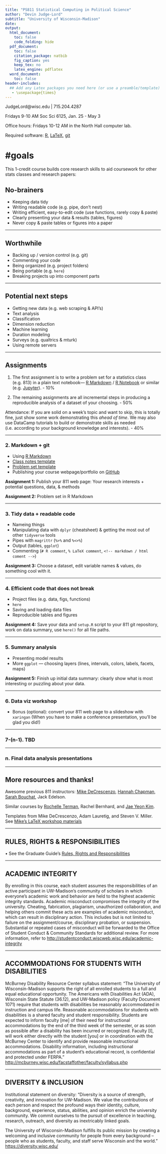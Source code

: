 ```yaml
---
title: "PS811 Statistical Computing in Political Science"
author: "Devin Judge-Lord"
subtitle: "University of Wisconsin-Madison"
date: 
output:
  html_document: 
    toc: false
    code_folding: hide
  pdf_document:
    toc: false
    citation_package: natbib
    fig_caption: yes
    keep_tex: no
    latex_engine: pdflatex
  word_document: 
    toc: false
header-includes:
  ## Add any Latex packages you need here (or use a preamble/template)
   - \usepackage{times}
---
```

JudgeLord@wisc.edu | 715.204.4287

Fridays 9-10 AM Soc Sci 6125, Jan. 25 - May 3

Office hours: Fridays 10-12 AM in the North Hall computer lab.

Required software: [R](https://www.rstudio.com/products/rstudio/download/#download), [LaTeX](https://www.latex-project.org/get/), [git](https://git-scm.com/downloads)

# \#goals
This 1-credit course builds core research skills to aid coursework for other stats classes and research papers:

## No-brainers 
- Keeping data tidy
- Writing readable code (e.g. pipe, don't nest)
- Writing efficient, easy-to-edit code (use functions, rarely copy & paste)
- Clearly presenting your data & results (tables, figures) 
- Never copy & paste tables or figures into a paper

---

## Worthwhile 
- Backing up / version control (e.g. git)
- Commenting your code 
- Being organized (e.g. project folders)
- Being portable (e.g. `here`)
- Breaking projects up into component parts

---

## Potential next steps
- Getting new data (e.g. web scraping & API's)
- Text analysis
- Classification 
- Dimension reduction
- Machine learning
- Duration modeling
- Surveys (e.g. qualtrics & mturk)
- Using remote servers

---

## Assignments

1. The first assignment is to write a problem set for a statistics class (e.g. 813) in a plain text notebook--- [R Markdown](http://rmarkdown.rstudio.com) / [R Notebook](https://bookdown.org/yihui/rmarkdown/notebook.html) or similar (e.g. [Jupyter](https://jupyter.org/)). - 10%

2. The remaining assignments are all incremental steps in producing a reproducible analysis of a dataset of your choosing. - 50%

Attendance: If you are solid on a week's topic and want to skip, this is totally fine, just show some work demonstrating this *ahead of time*. We may also use DataCamp tutorials to build or demonstrate skills as needed (i.e. according to your background knowledge and interests). - 40%

---

### 2. Markdown + git

- Using [R Markdown](http://rmarkdown.rstudio.com)
- [Class notes template](https://github.com/judgelord/PS811/raw/master/example_notes.pdf)
- [Problem set template](https://github.com/judgelord/PS811/raw/master/example_problem_set.pdf)
- Publishing your course webpage/portfolio on [GitHub](http://GitHub.com)


**Assignment 1:** Publish your 811 web page: Your research interests + potential questions, data, & methods

**Assignment 2:** Problem set in R Markdown

---

### 3. Tidy data + readable code 

- Nameing things
- Manipulating data with `dplyr` (cheatsheet) & getting the most out of other `tidyverse` tools
- Pipes with `magrittr` (`%>%` and `%<>%`)
- Output (tables, `ggplot`)
- Commenting (`# R comment`, `% LaTeX comment`, `<!-- markdown / html coment -->`)

**Assignment 3:** Choose a dataset, edit variable names & values, do something cool with it.

---

### 4. Efficient code that does not break

- Project files (e.g. data, figs, functions)
- `here`
- Saving and loading data files
- Reproducible tables and figures

**Assignment 4:** Save your data and `setup.R` script to your 811 git repository, work on data summary, use `here()` for all file paths.


---

### 5. Summary analysis

- Presenting model results 
- More `ggplot` --- choosing layers (lines, intervals, colors, labels, facets, maps)

**Assignment 5:** Finish up initial data summary: clearly show what is most interesting or puzzling about your data.

---

### 6. Data viz workshop

- Bonus (optional): convert your 811 web page to a slideshow with `xaringan` (When you have to make a conference presentation, you'll be glad you did!)

---

### 7-(n-1). TBD

--- 

### n. Final data analysis presentations

---

## More resources and thanks!

Awesome previous 811 instructors: [Mike DeCrescenzo](https://mikedecr.github.io/), [Hannah Chapman](https://hannahschapman.com/), [Sarah Bouchat](https://bouchat.github.io/), Jack Edelson.

Similar courses by [Rochelle Terman](https://github.com/rochelleterman/PS239T), Rachel Bernhard, and [Jae Yeon Kim](https://github.com/jaeyk/PS239T).

Templates from Mike DeCrescenzo, Adam Lauretig, and Steven V. Miller. See [Mike's LaTeX workshop materials](https://mikedecr.github.io/code/)

---

## RULES, RIGHTS & RESPONSIBILITIES

•	See the Graduate Guide’s [Rules, Rights and Responsibilities](http://guide.wisc.edu/graduate/)

---

## ACADEMIC INTEGRITY

By enrolling in this course, each student assumes the responsibilities of an active participant in UW-Madison’s community of scholars in which everyone’s academic work and behavior are held to the highest academic integrity standards. Academic misconduct compromises the integrity of the university. Cheating, fabrication, plagiarism, unauthorized collaboration, and helping others commit these acts are examples of academic misconduct, which can result in disciplinary action. This includes but is not limited to failure on the assignment/course, disciplinary probation, or suspension. Substantial or repeated cases of misconduct will be forwarded to the Office of Student Conduct & Community Standards for additional review. For more information, refer to <http://studentconduct.wiscweb.wisc.edu/academic-integrity>

---

## ACCOMMODATIONS FOR STUDENTS WITH DISABILITIES

McBurney Disability Resource Center syllabus statement: “The University of Wisconsin-Madison supports the right of all enrolled students to a full and equal educational opportunity. The Americans with Disabilities Act (ADA), Wisconsin State Statute (36.12), and UW-Madison policy (Faculty Document 1071) require that students with disabilities be reasonably accommodated in instruction and campus life. Reasonable accommodations for students with disabilities is a shared faculty and student responsibility. Students are expected to inform faculty [me] of their need for instructional accommodations by the end of the third week of the semester, or as soon as possible after a disability has been incurred or recognized. Faculty [I], will work either directly with the student [you] or in coordination with the McBurney Center to identify and provide reasonable instructional accommodations. Disability information, including instructional accommodations as part of a student's educational record, is confidential and protected under FERPA.” <http://mcburney.wisc.edu/facstaffother/faculty/syllabus.php>

---

## DIVERSITY & INCLUSION

Institutional statement on diversity: “Diversity is a source of strength, creativity, and innovation for UW-Madison. We value the contributions of each person and respect the profound ways their identity, culture, background, experience, status, abilities, and opinion enrich the university community. We commit ourselves to the pursuit of excellence in teaching, research, outreach, and diversity as inextricably linked goals.

The University of Wisconsin-Madison fulfills its public mission by creating a welcoming and inclusive community for people from every background – people who as students, faculty, and staff serve Wisconsin and the world.” <https://diversity.wisc.edu/>
